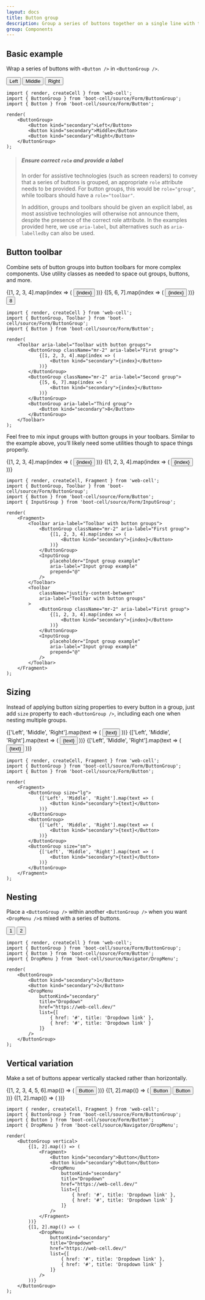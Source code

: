 ```yaml
---
layout: docs
title: Button group
description: Group a series of buttons together on a single line with the button group, and super-power them with JavaScript.
group: Components
---
```





## Basic example

Wrap a series of buttons with `<Button />` in `<ButtonGroup />`.

<Example>
    <ButtonGroup>
        <Button kind="secondary">Left</Button>
        <Button kind="secondary">Middle</Button>
        <Button kind="secondary">Right</Button>
    </ButtonGroup>
</Example>

```TSX
import { render, createCell } from 'web-cell';
import { ButtonGroup } from 'boot-cell/source/Form/ButtonGroup';
import { Button } from 'boot-cell/source/Form/Button';

render(
    <ButtonGroup>
        <Button kind="secondary">Left</Button>
        <Button kind="secondary">Middle</Button>
        <Button kind="secondary">Right</Button>
    </ButtonGroup>
);
```

> ##### Ensure correct `role` and provide a label
>
> In order for assistive technologies (such as screen readers) to convey that a series of buttons is grouped,
> an appropriate `role` attribute needs to be provided. For button groups, this would be `role="group"`,
> while toolbars should have a `role="toolbar"`.
>
> In addition, groups and toolbars should be given an explicit label, as most assistive technologies will otherwise not announce them,
> despite the presence of the correct role attribute. In the examples provided here, we use `aria-label`,
> but alternatives such as `aria-labelledby` can also be used.

## Button toolbar

Combine sets of button groups into button toolbars for more complex components.
Use utility classes as needed to space out groups, buttons, and more.

<Example>
    <Toolbar aria-label="Toolbar with button groups">
        <ButtonGroup className="mr-2" aria-label="First group">
            {[1, 2, 3, 4].map(index => (
                <Button kind="secondary">{index}</Button>
            ))}
        </ButtonGroup>
        <ButtonGroup className="mr-2" aria-label="Second group">
            {[5, 6, 7].map(index => (
                <Button kind="secondary">{index}</Button>
            ))}
        </ButtonGroup>
        <ButtonGroup aria-label="Third group">
            <Button kind="secondary">8</Button>
        </ButtonGroup>
    </Toolbar>
</Example>

```TSX
import { render, createCell } from 'web-cell';
import { ButtonGroup, Toolbar } from 'boot-cell/source/Form/ButtonGroup';
import { Button } from 'boot-cell/source/Form/Button';

render(
    <Toolbar aria-label="Toolbar with button groups">
        <ButtonGroup className="mr-2" aria-label="First group">
            {[1, 2, 3, 4].map(index => (
                <Button kind="secondary">{index}</Button>
            ))}
        </ButtonGroup>
        <ButtonGroup className="mr-2" aria-label="Second group">
            {[5, 6, 7].map(index => (
                <Button kind="secondary">{index}</Button>
            ))}
        </ButtonGroup>
        <ButtonGroup aria-label="Third group">
            <Button kind="secondary">8</Button>
        </ButtonGroup>
    </Toolbar>
);
```

Feel free to mix input groups with button groups in your toolbars. Similar to the example above,
you’ll likely need some utilities though to space things properly.

<Example>
    <Toolbar aria-label="Toolbar with button groups">
        <ButtonGroup className="mr-2" aria-label="First group">
            {[1, 2, 3, 4].map(index => (
                <Button kind="secondary">{index}</Button>
            ))}
        </ButtonGroup>
        <InputGroup
            placeholder="Input group example"
            aria-label="Input group example"
            prepend="@"
        />
    </Toolbar>
    <Toolbar
        className="justify-content-between"
        aria-label="Toolbar with button groups"
    >
        <ButtonGroup className="mr-2" aria-label="First group">
            {[1, 2, 3, 4].map(index => (
                <Button kind="secondary">{index}</Button>
            ))}
        </ButtonGroup>
        <InputGroup
            placeholder="Input group example"
            aria-label="Input group example"
            prepend="@"
        />
    </Toolbar>
</Example>

```TSX
import { render, createCell, Fragment } from 'web-cell';
import { ButtonGroup, Toolbar } from 'boot-cell/source/Form/ButtonGroup';
import { Button } from 'boot-cell/source/Form/Button';
import { InputGroup } from 'boot-cell/source/Form/InputGroup';

render(
    <Fragment>
        <Toolbar aria-label="Toolbar with button groups">
            <ButtonGroup className="mr-2" aria-label="First group">
                {[1, 2, 3, 4].map(index => (
                    <Button kind="secondary">{index}</Button>
                ))}
            </ButtonGroup>
            <InputGroup
                placeholder="Input group example"
                aria-label="Input group example"
                prepend="@"
            />
        </Toolbar>
        <Toolbar
            className="justify-content-between"
            aria-label="Toolbar with button groups"
        >
            <ButtonGroup className="mr-2" aria-label="First group">
                {[1, 2, 3, 4].map(index => (
                    <Button kind="secondary">{index}</Button>
                ))}
            </ButtonGroup>
            <InputGroup
                placeholder="Input group example"
                aria-label="Input group example"
                prepend="@"
            />
        </Toolbar>
    </Fragment>
);
```

## Sizing

Instead of applying button sizing properties to every button in a group,
just add `size` property to each `<ButtonGroup />`, including each one when nesting multiple groups.

<Example>
    <ButtonGroup size="lg">
        {['Left', 'Middle', 'Right'].map(text => (
            <Button kind="secondary">{text}</Button>
        ))}
    </ButtonGroup>
    <ButtonGroup>
        {['Left', 'Middle', 'Right'].map(text => (
            <Button kind="secondary">{text}</Button>
        ))}
    </ButtonGroup>
    <ButtonGroup size="sm">
        {['Left', 'Middle', 'Right'].map(text => (
            <Button kind="secondary">{text}</Button>
        ))}
    </ButtonGroup>
</Example>

```TSX
import { render, createCell, Fragment } from 'web-cell';
import { ButtonGroup } from 'boot-cell/source/Form/ButtonGroup';
import { Button } from 'boot-cell/source/Form/Button';

render(
    <Fragment>
        <ButtonGroup size="lg">
            {['Left', 'Middle', 'Right'].map(text => (
                <Button kind="secondary">{text}</Button>
            ))}
        </ButtonGroup>
        <ButtonGroup>
            {['Left', 'Middle', 'Right'].map(text => (
                <Button kind="secondary">{text}</Button>
            ))}
        </ButtonGroup>
        <ButtonGroup size="sm">
            {['Left', 'Middle', 'Right'].map(text => (
                <Button kind="secondary">{text}</Button>
            ))}
        </ButtonGroup>
    </Fragment>
);
```

## Nesting

Place a `<ButtonGroup />` within another `<ButtonGroup />`
when you want `<DropMenu />`s mixed with a series of buttons.

<Example>
    <ButtonGroup>
        <Button kind="secondary">1</Button>
        <Button kind="secondary">2</Button>
        <DropMenu
            buttonKind="secondary"
            title="Dropdown"
            href="https://web-cell.dev/"
            list={[
                { href: '#', title: 'Dropdown link' },
                { href: '#', title: 'Dropdown link' }
            ]}
        />
    </ButtonGroup>
</Example>

```TSX
import { render, createCell } from 'web-cell';
import { ButtonGroup } from 'boot-cell/source/Form/ButtonGroup';
import { Button } from 'boot-cell/source/Form/Button';
import { DropMenu } from 'boot-cell/source/Navigator/DropMenu';

render(
    <ButtonGroup>
        <Button kind="secondary">1</Button>
        <Button kind="secondary">2</Button>
        <DropMenu
            buttonKind="secondary"
            title="Dropdown"
            href="https://web-cell.dev/"
            list={[
                { href: '#', title: 'Dropdown link' },
                { href: '#', title: 'Dropdown link' }
            ]}
        />
    </ButtonGroup>
);
```

## Vertical variation

Make a set of buttons appear vertically stacked rather than horizontally.

<Example>
    <ButtonGroup vertical>
        {[1, 2, 3, 4, 5, 6].map(() => (
            <Button kind="secondary">Button</Button>
        ))}
    </ButtonGroup>
</Example>

<Example>
    <ButtonGroup vertical>
        {[1, 2].map(() => (
            <Fragment>
                <Button kind="secondary">Button</Button>
                <Button kind="secondary">Button</Button>
                <DropMenu
                    buttonKind="secondary"
                    title="Dropdown"
                    href="https://web-cell.dev/"
                    list={[
                        { href: '#', title: 'Dropdown link' },
                        { href: '#', title: 'Dropdown link' }
                    ]}
                />
            </Fragment>
        ))}
        {[1, 2].map(() => (
            <DropMenu
                buttonKind="secondary"
                title="Dropdown"
                href="https://web-cell.dev/"
                list={[
                    { href: '#', title: 'Dropdown link' },
                    { href: '#', title: 'Dropdown link' }
                ]}
            />
        ))}
    </ButtonGroup>
</Example>

```TSX
import { render, createCell, Fragment } from 'web-cell';
import { ButtonGroup } from 'boot-cell/source/Form/ButtonGroup';
import { Button } from 'boot-cell/source/Form/Button';
import { DropMenu } from 'boot-cell/source/Navigator/DropMenu';

render(
    <ButtonGroup vertical>
        {[1, 2].map(() => (
            <Fragment>
                <Button kind="secondary">Button</Button>
                <Button kind="secondary">Button</Button>
                <DropMenu
                    buttonKind="secondary"
                    title="Dropdown"
                    href="https://web-cell.dev/"
                    list={[
                        { href: '#', title: 'Dropdown link' },
                        { href: '#', title: 'Dropdown link' }
                    ]}
                />
            </Fragment>
        ))}
        {[1, 2].map(() => (
            <DropMenu
                buttonKind="secondary"
                title="Dropdown"
                href="https://web-cell.dev/"
                list={[
                    { href: '#', title: 'Dropdown link' },
                    { href: '#', title: 'Dropdown link' }
                ]}
            />
        ))}
    </ButtonGroup>
);
```
